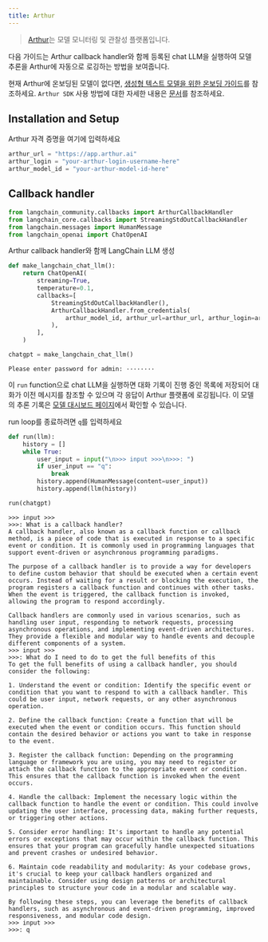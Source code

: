 ```yaml
---
title: Arthur
---
```


>[Arthur](https://arthur.ai)는 모델 모니터링 및 관찰성 플랫폼입니다.

다음 가이드는 Arthur callback handler와 함께 등록된 chat LLM을 실행하여 모델 추론을 Arthur에 자동으로 로깅하는 방법을 보여줍니다.

현재 Arthur에 온보딩된 모델이 없다면, [생성형 텍스트 모델을 위한 온보딩 가이드](https://docs.arthur.ai/user-guide/walkthroughs/model-onboarding/generative_text_onboarding.html)를 참조하세요. `Arthur SDK` 사용 방법에 대한 자세한 내용은 [문서](https://docs.arthur.ai/)를 참조하세요.

## Installation and Setup

Arthur 자격 증명을 여기에 입력하세요

```python
arthur_url = "https://app.arthur.ai"
arthur_login = "your-arthur-login-username-here"
arthur_model_id = "your-arthur-model-id-here"
```

## Callback handler

```python
from langchain_community.callbacks import ArthurCallbackHandler
from langchain_core.callbacks import StreamingStdOutCallbackHandler
from langchain.messages import HumanMessage
from langchain_openai import ChatOpenAI
```

Arthur callback handler와 함께 LangChain LLM 생성

```python
def make_langchain_chat_llm():
    return ChatOpenAI(
        streaming=True,
        temperature=0.1,
        callbacks=[
            StreamingStdOutCallbackHandler(),
            ArthurCallbackHandler.from_credentials(
                arthur_model_id, arthur_url=arthur_url, arthur_login=arthur_login
            ),
        ],
    )
```

```python
chatgpt = make_langchain_chat_llm()
```

```output
Please enter password for admin: ········
```

이 `run` function으로 chat LLM을 실행하면 대화 기록이 진행 중인 목록에 저장되어 대화가 이전 메시지를 참조할 수 있으며 각 응답이 Arthur 플랫폼에 로깅됩니다. 이 모델의 추론 기록은 [모델 대시보드 페이지](https://app.arthur.ai/)에서 확인할 수 있습니다.

run loop를 종료하려면 `q`를 입력하세요

```python
def run(llm):
    history = []
    while True:
        user_input = input("\n>>> input >>>\n>>>: ")
        if user_input == "q":
            break
        history.append(HumanMessage(content=user_input))
        history.append(llm(history))
```

```python
run(chatgpt)
```

```output
>>> input >>>
>>>: What is a callback handler?
A callback handler, also known as a callback function or callback method, is a piece of code that is executed in response to a specific event or condition. It is commonly used in programming languages that support event-driven or asynchronous programming paradigms.

The purpose of a callback handler is to provide a way for developers to define custom behavior that should be executed when a certain event occurs. Instead of waiting for a result or blocking the execution, the program registers a callback function and continues with other tasks. When the event is triggered, the callback function is invoked, allowing the program to respond accordingly.

Callback handlers are commonly used in various scenarios, such as handling user input, responding to network requests, processing asynchronous operations, and implementing event-driven architectures. They provide a flexible and modular way to handle events and decouple different components of a system.
>>> input >>>
>>>: What do I need to do to get the full benefits of this
To get the full benefits of using a callback handler, you should consider the following:

1. Understand the event or condition: Identify the specific event or condition that you want to respond to with a callback handler. This could be user input, network requests, or any other asynchronous operation.

2. Define the callback function: Create a function that will be executed when the event or condition occurs. This function should contain the desired behavior or actions you want to take in response to the event.

3. Register the callback function: Depending on the programming language or framework you are using, you may need to register or attach the callback function to the appropriate event or condition. This ensures that the callback function is invoked when the event occurs.

4. Handle the callback: Implement the necessary logic within the callback function to handle the event or condition. This could involve updating the user interface, processing data, making further requests, or triggering other actions.

5. Consider error handling: It's important to handle any potential errors or exceptions that may occur within the callback function. This ensures that your program can gracefully handle unexpected situations and prevent crashes or undesired behavior.

6. Maintain code readability and modularity: As your codebase grows, it's crucial to keep your callback handlers organized and maintainable. Consider using design patterns or architectural principles to structure your code in a modular and scalable way.

By following these steps, you can leverage the benefits of callback handlers, such as asynchronous and event-driven programming, improved responsiveness, and modular code design.
>>> input >>>
>>>: q
```